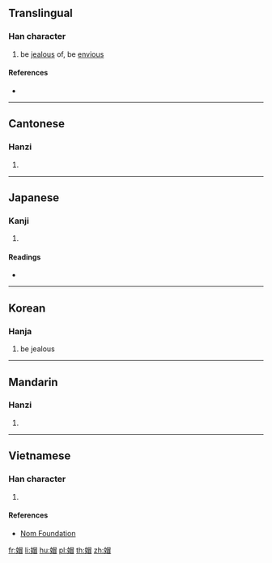 {{character info/new}}
==Translingual==

===Han character===
{{Han char|rn=38|rad=女|as=09|sn=12|four=46460|canj=VABU|ids=⿰女冒}}

# be [[jealous]] of, be [[envious]]

====References====
* {{Han ref|kx=0267.220|dkj=06527|dj=0534.200|hdz=21065.030|uh=5AA2|ud=23202|bh=D8B9|bd=55481}}

----

==Cantonese==

===Hanzi===
{{yue-hanzi|jyut=|y=mou6}}

# {{defn|lang=yue|sort=女09}}

----

==Japanese==

===Kanji===
{{ja-kanji|grade=|rs=女09}}

# {{defn|lang=ja|sort=女09}}

====Readings====
* {{ja-readings|on=[[ぼう]] (bō), [[もう]] (mō), [[ぼく]] (boku), [[もく]] (moku), [[ばい]] (bai), [[め]] (me)|kun=[[ねたむ]] (netamu), [[にらむ]] (niramu)}}

----

==Korean==

===Hanja===
{{ko-hanja|hangeul=모|rv=mo|mr=mo}}

# be jealous

----

==Mandarin==

===Hanzi===
{{cmn-hanzi|pin=[[mào]] ([[mao4]])|wg=mao<sup>4</sup>}}

# {{defn|lang=cmn|sort=女09}}

----

==Vietnamese==

===Han character===
{{vi-readings|rs=女09|hanviet=mạo}}

# {{defn|lang=vi|sort=女09}}

====References====
* [http://nomfoundation.org/common/nom_details.php?codepoint=5aa2 Nom Foundation]

[[fr:媢]]
[[li:媢]]
[[hu:媢]]
[[pl:媢]]
[[th:媢]]
[[zh:媢]]